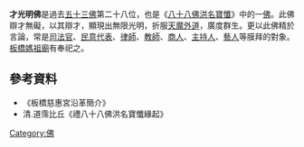 {{佛教}}
'''才光明佛'''是過去[[佛陀名號列表|五十三佛]]第二十八位，也是《[[八十八佛洪名寶懺|八十八佛洪名寶懺]]》中的一[[佛|佛]]。此佛辯才無礙，以其辯才，顯現出無限光明，折服[[天魔|天魔]][[外道|外道]]，廣度群生。更以此佛精於言論，常是[[司法官|司法官]]、[[民意代表|民意代表]]、[[律師|律師]]、[[教師|教師]]、[[商人|商人]]、[[主持人|主持人]]、[[藝人|藝人]]等膜拜的對象。[[板橋媽祖廟|板橋媽祖廟]]有奉祀之。

==參考資料==
*《板橋慈惠宮沿革簡介》
*清.道霈比丘《禮八十八佛洪名寶懺緣起》

{{佛}}
[[Category:佛|Category:佛]]